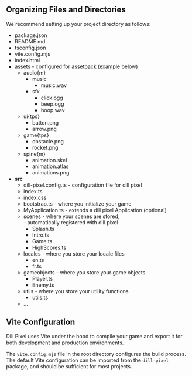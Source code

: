 ## Organizing Files and Directories

We recommend setting up your project directory as follows:

<FileTree>

- package.json
- README.md
- tsconfig.json
- vite.config.mjs
- index.html
- assets - configured for [assetpack](https://github.com/pixijs/assetpack) (example below)
  - audio\{m\}
    - music
      - music.wav
    - sfx
      - click.ogg
      - beep.ogg
      - boop.wav
  - ui\{tps\}
    - button.png
    - arrow.png
  - game\{tps\}
    - obstacle.png
    - rocket.png
  - spine\{m\}
    - animation.skel
    - animation.atlas
    - animations.png
- **src**
  - dill-pixel.config.ts - configuration file for dill pixel
  - index.ts
  - index.css
  - bootstrap.ts - where you initialize your game
  - MyApplication.ts - extends a dill pixel Application (optional)
  - scenes - where your scenes are stored,<br/>- automatically registered with dill pixel
    - Splash.ts
    - Intro.ts
    - Game.ts
    - HighScores.ts
  - locales - where you store your locale files
    - en.ts
    - fr.ts
  - gameobjects - where you store your game objects
    - Player.ts
    - Enemy.ts
  - utils - where you store your utility functions
    - utils.ts
  - …

</FileTree>

## Vite Configuration

Dill Pixel uses Vite under the hood to compile your game and export it for both development and production environments.

The `vite.config.mjs` file in the root directory configures the build process. The default Vite configuration can be imported from the `dill-pixel` package, and should be sufficient for most projects.

<Code code={viteConfigJs} lang="js" title="vite.config.mjs" />
